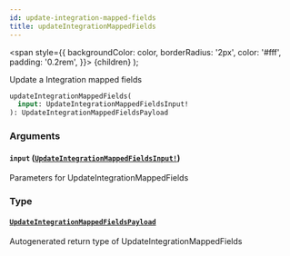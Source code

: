 ```yaml
---
id: update-integration-mapped-fields
title: updateIntegrationMappedFields
---
```


<span
style={{
      backgroundColor: color,
      borderRadius: '2px',
      color: '#fff',
      padding: '0.2rem',
    }}>
{children}
</span>
);

Update a Integration mapped fields

```graphql
updateIntegrationMappedFields(
  input: UpdateIntegrationMappedFieldsInput!
): UpdateIntegrationMappedFieldsPayload

```

### Arguments

#### `input` ([`UpdateIntegrationMappedFieldsInput!`](/api/inputs/update-integration-mapped-fields-input))

Parameters for UpdateIntegrationMappedFields

### Type

#### [`UpdateIntegrationMappedFieldsPayload`](/api/objects/update-integration-mapped-fields-payload)

Autogenerated return type of UpdateIntegrationMappedFields
